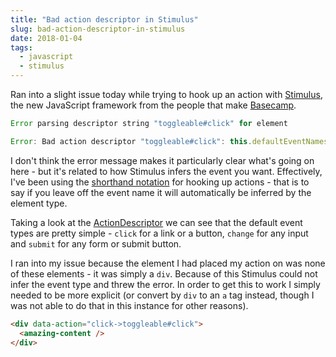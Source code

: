 ---
title: "Bad action descriptor in Stimulus"
slug: bad-action-descriptor-in-stimulus
date: 2018-01-04
tags:
  - javascript
  - stimulus
---

Ran into a slight issue today while trying to hook up an action with [Stimulus](https://github.com/stimulusjs/stimulus), the new JavaScript framework from the people that make [Basecamp](https://basecamp.com/).

```js
Error parsing descriptor string "toggleable#click" for element

Error: Bad action descriptor "toggleable#click": this.defaultEventNames[element.tagName.toLowerCase(...)] is not a function
```

I don't think the error message makes it particularly clear what's going on here - but it's related to how Stimulus infers the event you want. Effectively, I've been using the [shorthand notation](https://github.com/stimulusjs/stimulus/blob/071f63ee4822c5367a5671844f485ca19652edbf/handbook/03_building_something_real.md#common-actions-have-a-shorthand-notation) for hooking up actions - that is to say if you leave off the event name it will automatically be inferred by the element type.

Taking a look at the [ActionDescriptor](https://github.com/stimulusjs/stimulus/blob/aa075344f2b6806124c560bee67485382bb07007/packages/%40stimulus/core/src/action_descriptor.ts#L12-L19) we can see that the default event types are pretty simple - `click` for a link or a button, `change` for any input and `submit` for any form or submit button.

I ran into my issue because the element I had placed my action on was none of these elements - it was simply a `div`. Because of this Stimulus could not infer the event type and threw the error. In order to get this to work I simply needed to be more explicit (or convert by `div` to an `a` tag instead, though I was not able to do that in this instance for other reasons).

```html
<div data-action="click->toggleable#click">
  <amazing-content />
</div>
```
